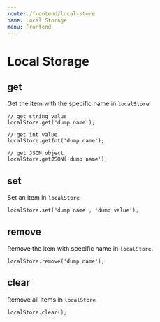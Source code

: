 ```yaml
---
route: /frontend/local-store
name: Local Storage
menu: Frontend
---
```

# Local Storage

## get

Get the item with the specific name in `localStore`

```tsx
// get string value
localStore.get('dump name');

// get int value
localStore.getInt('dump name');

// get JSON object
localStore.getJSON('dump name');
```

## set

Set an item in `localStore`

```tsx
localStore.set('dump name', 'dump value');
```

## remove

Remove the item with specific name in `localStore`.

```tsx
localStore.remove('dump name');
```

## clear

Remove all items in `localStore`

```tsx
localStore.clear();
```
